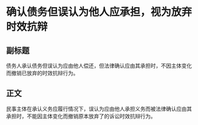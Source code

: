 # 确认债务但误认为他人应承担，视为放弃时效抗辩
## 副标题
债务人承认债务但误认为应由他人偿还，但法律确认应由其承担时，不因主体变化而撤销已放弃的时效抗辩行为。
## 正文
民事主体在承认义务应履行情况下，误认为应由他人承担义务而被法律确认应由其承担时，不能因主体变化而撤销原本放弃了的诉讼时效抗辩行为。